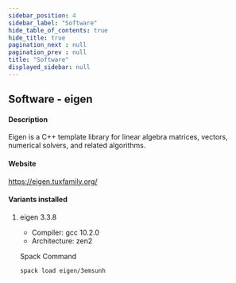 ```yaml
---
sidebar_position: 4
sidebar_label: "Software"
hide_table_of_contents: true
hide_title: true
pagination_next : null
pagination_prev : null
title: "Software"
displayed_sidebar: null
---
```


## Software - eigen


#### Description
Eigen is a C++ template library for linear algebra matrices, vectors, numerical solvers, and related algorithms.

#### Website
https://eigen.tuxfamily.org/

#### Variants installed

1. eigen 3.3.8

    - Compiler: gcc 10.2.0
    - Architecture: zen2

    Spack Command
    ```bash
    spack load eigen/3emsunh
    ```
